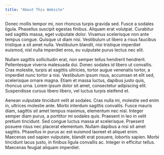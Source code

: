 ```yaml
---
title: "About This Website"
---
```


Donec mollis tempor mi, non rhoncus turpis gravida sed. Fusce a sodales ligula. Phasellus suscipit egestas finibus. Aliquam erat volutpat. Curabitur sed sagittis massa, eget vulputate dolor. Vivamus scelerisque non ante tempus congue. Quisque ut diam nisi. Vestibulum ut libero a risus faucibus tristique a sit amet nulla. Vestibulum blandit, nisi tristique imperdiet euismod, nisl nulla imperdiet eros, eu vulputate purus lectus nec elit.

Nullam sagittis sollicitudin erat, non semper tellus hendrerit hendrerit. Pellentesque viverra malesuada dui. Donec sodales id libero ut convallis. Cras molestie, turpis at sagittis ultricies, tortor augue venenatis tortor, a imperdiet nunc tortor a nisi. Vestibulum ipsum risus, accumsan et elit sed, scelerisque ornare magna. Etiam et massa luctus, dapibus justo quis, rhoncus urna. Lorem ipsum dolor sit amet, consectetur adipiscing elit. Suspendisse cursus libero libero, vel luctus turpis eleifend et.

Aenean vulputate tincidunt velit at sodales. Cras nulla mi, molestie sed enim in, ultrices molestie ante. Morbi interdum sagittis convallis. Fusce mauris diam, sagittis sit amet tempus maximus, elementum nec nisl. Integer semper diam purus, a porttitor mi sodales quis. Praesent in leo in velit pretium tincidunt. Sed congue luctus massa at scelerisque. Praesent posuere risus nec placerat elementum. Nullam dapibus a nisi sit amet sagittis. Phasellus in purus ac est euismod laoreet et aliquet enim. Maecenas sed sapien vulputate, blandit erat posuere, lobortis sapien. Morbi tincidunt lacus justo, in finibus ligula convallis ac. Integer in efficitur tellus. Maecenas feugiat aliquam imperdiet.
